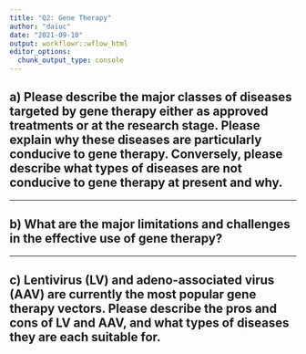 ```yaml
---
title: "Q2: Gene Therapy"
author: "daiuc"
date: "2021-09-10"
output: workflowr::wflow_html
editor_options:
  chunk_output_type: console
---
```


## a) Please describe the major classes of diseases targeted by gene therapy either as approved treatments or at the research stage. Please explain why these diseases are particularly conducive to gene therapy. Conversely, please describe what types of diseases are not conducive to gene therapy at present and why.



---


## b) What are the major limitations and challenges in the effective use of gene therapy?


---


## c) Lentivirus (LV) and adeno-associated virus (AAV) are currently the most popular gene therapy vectors. Please describe the pros and cons of LV and AAV, and what types of diseases they are each suitable for.
